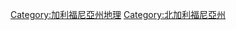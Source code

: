 {{Commons category|San Francisco Bay Area}}

[[Category:加利福尼亞州地理|Category:加利福尼亞州地理]]
[[Category:北加利福尼亞州|Category:北加利福尼亞州]]